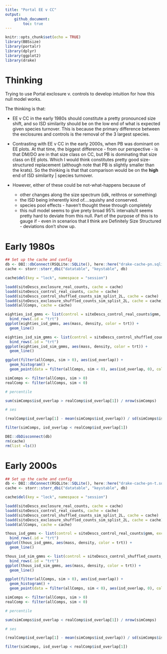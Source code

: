 ```yaml
---
title: "Portal EE v CC"
output: 
    github_document:
        toc: true
---
```


```r
knitr::opts_chunk$set(echo = TRUE)
library(BBSsize)
library(portalr)
library(dplyr)
library(ggplot2)
library(drake)

```

# Thinking

Trying to use Portal exclosure v. controls to develop intuition for how this null model works.

The thinking is that:

- EE v CC in the early 1980s should constitute a pretty pronounced size shift, and so ISD similarity should be on the low end of what is expected given species turnover. This is because the primary difference between the exclosures and controls is the removal of the 3 largest species. 

- Contrasting with EE v CC in the early 2000s, when PB was dominant on EE plots. At that time, the biggest difference - from our perspective - is that DM/DO are in that size class on CC, but PB is dominating that size class on EE plots. Which I would think constitutes pretty good size-structured replacement (although note that PB is slightly smaller than the krats). So the thinking is that that comparison would be on the **high** end of ISD similarity | species turnover. 

- However, either of these could be not-what-happens because of
    - other changes along the size spectrum (idk, reithros or something)
    - the ISD being inherently kind of....squishy and conserved. 
    - species pool effects - haven't thought these through completely
    - this null model seems to give prety broad 95% intervals/it seems pretty hard to deviate from this null. Part of the purpose of this is to gauge if - even in scenarios that **I** think are Definitely Size Structured - deviations don't show up. 


# Early 1980s

```r


## Set up the cache and config
db <- DBI::dbConnect(RSQLite::SQLite(), here::here("drake-cache-pn.sqlite"), synchronous = NULL)
cache <- storr::storr_dbi("datatable", "keystable", db)

cache$del(key = "lock", namespace = "session")

loadd(siteDescs_exclosure_real_counts, cache = cache)
loadd(siteDescs_control_real_counts, cache = cache)
loadd(siteDescs_control_shuffled_counts_sim_splist_2L, cache = cache)
loadd(siteDescs_exclosure_shuffled_counts_sim_splist_2L, cache = cache)
loadd(allComps, cache = cache)

```


```r

eighties_isd_gmms <- list(control = siteDescs_control_real_counts$gmm, exclosure = siteDescs_exclosure_real_counts$gmm) %>%
  bind_rows(.id = "trt")
ggplot(eighties_isd_gmms, aes(mass, density, color = trt)) + 
  geom_line()

eighties_isd_sim_gmms <- list(control = siteDescs_control_shuffled_counts_sim_splist_2L$gmm, exclosure = siteDescs_exclosure_shuffled_counts_sim_splist_2L$gmm) %>%
  bind_rows(.id = "trt")
ggplot(eighties_isd_sim_gmms, aes(mass, density, color = trt)) + 
  geom_line() 

```

```r

ggplot(filter(allComps, sim > 0), aes(isd_overlap)) +
  geom_histogram() +
  geom_point(data = filter(allComps, sim < 0), aes(isd_overlap, 0), color = "red", size = 5)

simComps <- filter(allComps, sim > 0)
realComp <- filter(allComps, sim < 0)

# percentile

sum(simComps$isd_overlap > realComp$isd_overlap[1]) / nrow(simComps)

# ses 

(realComp$isd_overlap[1] - mean(simComps$isd_overlap)) / sd(simComps$isd_overlap)

filter(simComps, isd_overlap < realComp$isd_overlap[1])


```




```r

DBI::dbDisconnect(db)
rm(cache)
rm(list =ls())
```

# Early 2000s


```r


## Set up the cache and config
db <- DBI::dbConnect(RSQLite::SQLite(), here::here("drake-cache-pn-t.sqlite"), synchronous = NULL)
cache <- storr::storr_dbi("datatable", "keystable", db)

cache$del(key = "lock", namespace = "session")

loadd(siteDescs_exclosure_real_counts, cache = cache)
loadd(siteDescs_control_real_counts, cache = cache)
loadd(siteDescs_control_shuffled_counts_sim_splist_2L, cache = cache)
loadd(siteDescs_exclosure_shuffled_counts_sim_splist_2L, cache = cache)
loadd(allComps, cache = cache)

```


```r

thous_isd_gmms <- list(control = siteDescs_control_real_counts$gmm, exclosure = siteDescs_exclosure_real_counts$gmm) %>%
  bind_rows(.id = "trt")
ggplot(thous_isd_gmms, aes(mass, density, color = trt)) + 
  geom_line()

thous_isd_sim_gmms <- list(control = siteDescs_control_shuffled_counts_sim_splist_2L$gmm, exclosure = siteDescs_exclosure_shuffled_counts_sim_splist_2L$gmm) %>%
  bind_rows(.id = "trt")
ggplot(thous_isd_sim_gmms, aes(mass, density, color = trt)) + 
  geom_line() 

```

```r

ggplot(filter(allComps, sim > 0), aes(isd_overlap)) +
  geom_histogram() +
  geom_point(data = filter(allComps, sim < 0), aes(isd_overlap, 0), color = "red", size = 5)

simComps <- filter(allComps, sim > 0)
realComp <- filter(allComps, sim < 0)

# percentile

sum(simComps$isd_overlap < realComp$isd_overlap[1]) / nrow(simComps)

# ses 

(realComp$isd_overlap[1] - mean(simComps$isd_overlap)) / sd(simComps$isd_overlap)

filter(simComps, isd_overlap < realComp$isd_overlap[1])


```
